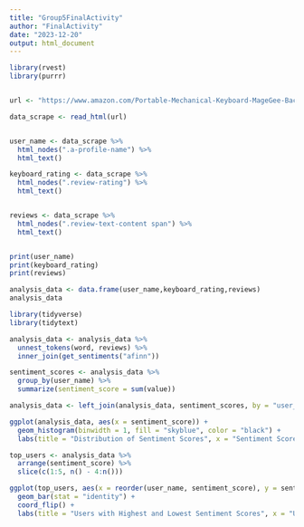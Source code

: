 ```yaml
---
title: "Group5FinalActivity"
author: "FinalActivity"
date: "2023-12-20"
output: html_document
---
```


```r

library(rvest)
library(purrr)


url <- "https://www.amazon.com/Portable-Mechanical-Keyboard-MageGee-Backlit/dp/B092CHWH1D/ref=sr_1_2?_encoding=UTF8&content-id=amzn1.sym.12129333-2117-4490-9c17-6d31baf0582a&keywords=gaming%2Bkeyboard&pd_rd_r=5c28071f-4294-4229-a306-058a23614731&pd_rd_w=W2NCD&pd_rd_wg=ZEK6N&pf_rd_p=12129333-2117-4490-9c17-6d31baf0582a&pf_rd_r=5D0GJRB6FMXGGYEQCS2Z&qid=1703062484&sr=8-2&th=1"

data_scrape <- read_html(url)


user_name <- data_scrape %>%
  html_nodes(".a-profile-name") %>%
  html_text()

keyboard_rating <- data_scrape %>%
  html_nodes(".review-rating") %>%
  html_text()


reviews <- data_scrape %>%
  html_nodes(".review-text-content span") %>%
  html_text()


print(user_name)
print(keyboard_rating)
print(reviews)

analysis_data <- data.frame(user_name,keyboard_rating,reviews)
analysis_data

```


```r
library(tidyverse)
library(tidytext)

analysis_data <- analysis_data %>%
  unnest_tokens(word, reviews) %>%
  inner_join(get_sentiments("afinn"))

sentiment_scores <- analysis_data %>%
  group_by(user_name) %>%
  summarize(sentiment_score = sum(value))

analysis_data <- left_join(analysis_data, sentiment_scores, by = "user_name")

ggplot(analysis_data, aes(x = sentiment_score)) +
  geom_histogram(binwidth = 1, fill = "skyblue", color = "black") +
  labs(title = "Distribution of Sentiment Scores", x = "Sentiment Score", y = "Frequency")

top_users <- analysis_data %>%
  arrange(sentiment_score) %>%
  slice(c(1:5, n() - 4:n()))

ggplot(top_users, aes(x = reorder(user_name, sentiment_score), y = sentiment_score, fill = user_name)) +
  geom_bar(stat = "identity") +
  coord_flip() +
  labs(title = "Users with Highest and Lowest Sentiment Scores", x = "User", y = "Sentiment Score")




```
